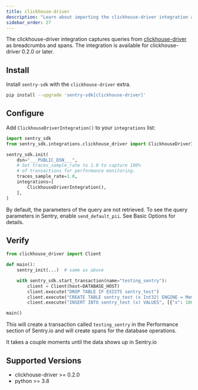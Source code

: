 ```yaml
---
title: clickhouse-driver
description: "Learn about importing the clickhouse-driver integration and how it captures queries from clickhouse-driver as breadcrumbs."
sidebar_order: 27
---
```


The clickhouse-driver integration captures queries from
[clickhouse-driver](https://github.com/mymarilyn/clickhouse-driver) as breadcrumbs and spans.
The integration is available for clickhouse-driver 0.2.0 or later.

## Install

Install `sentry-sdk` with the `clickhouse-driver` extra.

```bash
pip install --upgrade 'sentry-sdk[clickhouse-driver]'
```

## Configure

Add `ClickhouseDriverIntegration()` to your `integrations` list:

<SignInNote />

```python
import sentry_sdk
from sentry_sdk.integrations.clickhouse_driver import ClickhouseDriverIntegration

sentry_sdk.init(
    dsn="___PUBLIC_DSN___",
    # Set traces_sample_rate to 1.0 to capture 100%
    # of transactions for performance monitoring.
    traces_sample_rate=1.0,
    integrations=[
        ClickhouseDriverIntegration(),
    ],
)
```

By default, the parameters of the query are not retrieved. To see the query parameters in Sentry, enable `send_default_pii`. See <PlatformLink to="/configuration/options/#send-default-pii">Basic Options</PlatformLink> for details.

## Verify

```python
from clickhouse_driver import Client

def main():
    sentry_init(...)  # same as above

    with sentry_sdk.start_transaction(name="testing_sentry"):
        client = Client(host=DATABASE_HOST)
        client.execute("DROP TABLE IF EXISTS sentry_test")
        client.execute("CREATE TABLE sentry_test (x Int32) ENGINE = Memory")
        client.execute("INSERT INTO sentry_test (x) VALUES", [{"x": 100}])

main()
```

This will create a transaction called `testing_sentry` in the Performance section of Sentry.io and will create spans for the database operations.

It takes a couple moments until the data shows up in Sentry.io

## Supported Versions

- clickhouse-driver >= 0.2.0
- python >= 3.8
